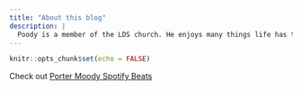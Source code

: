 ```yaml
---
title: "About this blog"
description: |
  Poody is a member of the LDS church. He enjoys many things life has to offer, including praying, giving hugs, dancing, coding.
---
```


```r
knitr::opts_chunk$set(echo = FALSE)
```

Check out 
<a href="https://open.spotify.com/artist/5cPd79HlwskcQGkXXSpgQA?si=N6y8MJGlTzKqWmITgFWOcA" > Porter Moody Spotify Beats</a>